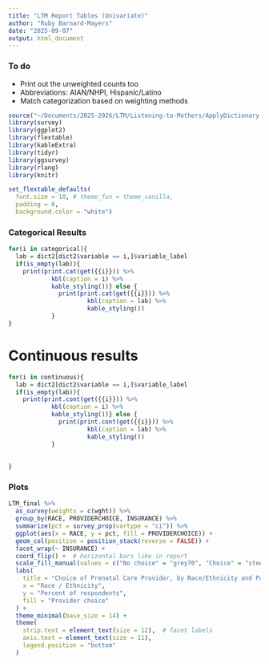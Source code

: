 ```yaml
---
title: "LTM Report Tables (Univariate)"
author: "Ruby Barnard-Mayers"
date: "2025-09-07"
output: html_document
---
```

### To do 
- Print out the unweighted counts too
- Abbreviations: AIAN/NHPI, Hispanic/Latino
- Match categorization based on weighting methods 

```r
source("~/Documents/2025-2026/LTM/Listening-to-Mothers/ApplyDictionary.R")
library(survey)
library(ggplot2)
library(flextable)
library(kableExtra)
library(tidyr)
library(ggsurvey)
library(rlang)
library(knitr)

set_flextable_defaults(
  font.size = 10, # theme_fun = theme_vanilla,
  padding = 6,
  background.color = "white")
```

### Categorical Results 

``` r
for(i in categorical){
  lab = dict2[dict2$variable == i,]$variable_label
  if(is_empty(lab)){
    print(print.cat(get({{i}})) %>% 
            kbl(caption = i) %>% 
            kable_styling())} else { 
              print(print.cat(get({{i}})) %>% 
                      kbl(caption = lab) %>% 
                      kable_styling())
            }
}


```

# Continuous results
``` r
for(i in continuous){
  lab = dict2[dict2$variable == i,]$variable_label
  if(is_empty(lab)){
    print(print.cont(get({{i}})) %>%
            kbl(caption = i) %>%
            kable_styling())} else {
              print(print.cont(get({{i}})) %>%
                      kbl(caption = lab) %>%
                      kable_styling())
            }
  
  
}
```

### Plots 
```r
LTM_final %>% 
  as_survey(weights = c(wght)) %>%
  group_by(RACE, PROVIDERCHOICE, INSURANCE) %>% 
  summarize(pct = survey_prop(vartype = "ci")) %>% 
  ggplot(aes(x = RACE, y = pct, fill = PROVIDERCHOICE)) +
  geom_col(position = position_stack(reverse = FALSE)) +
  facet_wrap(~ INSURANCE) +
  coord_flip() +  # horizontal bars like in report
  scale_fill_manual(values = c("No choice" = "grey70", "Choice" = "steelblue")) +
  labs(
    title = "Choice of Prenatal Care Provider, by Race/Ethnicity and Payer (California, 2016)",
    x = "Race / Ethnicity",
    y = "Percent of respondents",
    fill = "Provider choice"
  ) +
  theme_minimal(base_size = 14) +
  theme(
    strip.text = element_text(size = 12),  # facet labels
    axis.text = element_text(size = 11),
    legend.position = "bottom"
  )
```




